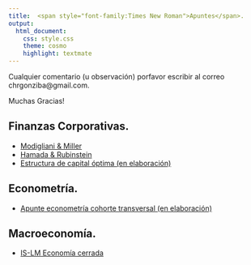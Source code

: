 ```yaml
---
title:  <span style="font-family:Times New Roman">Apuntes</span>.
output:
  html_document:
    css: style.css
    theme: cosmo
    highlight: textmate
---
```

Cualquier comentario (u observación) porfavor escribir al correo chrgonziba@gmail.com.

Muchas Gracias!

## Finanzas Corporativas.

- [Modigliani & Miller](Apuntes/Finanzas/M&M.pdf)
- [Hamada & Rubinstein](Apuntes/Finanzas/HamdaRubinstein.pdf)
- [Estructura de capital óptima (en elaboración)](Apuntes/Finanzas/EstructuraO.pdf)

## Econometría.

- [Apunte econometría cohorte transversal (en elaboración)](Apuntes/Econometría/Econ1.pdf)

## Macroeconomía.

- [IS-LM Economía cerrada](Apuntes/Macroeconomía/IS-LM economía cerrada.pdf)



